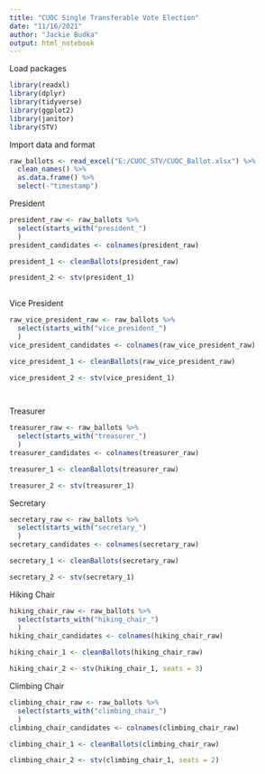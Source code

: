 ```yaml
---
title: "CUOC Single Transferable Vote Election"
date: "11/16/2021"
author: "Jackie Budka"
output: html_notebook
---
```


Load packages
```r
library(readxl)
library(dplyr)
library(tidyverse)
library(ggplot2)
library(janitor)
library(STV)
```

Import data and format
```r
raw_ballots <- read_excel("E:/CUOC_STV/CUOC_Ballot.xlsx") %>%
  clean_names() %>%
  as.data.frame() %>%
  select(-"timestamp")
```

President
```r
president_raw <- raw_ballots %>%
  select(starts_with("president_")
  )
president_candidates <- colnames(president_raw)

president_1 <- cleanBallots(president_raw)

president_2 <- stv(president_1)
  
```

Vice President
```r
raw_vice_president_raw <- raw_ballots %>%
  select(starts_with("vice_president_")
  )
vice_president_candidates <- colnames(raw_vice_president_raw)

vice_president_1 <- cleanBallots(raw_vice_president_raw)

vice_president_2 <- stv(vice_president_1)

  
```

Treasurer
```r
treasurer_raw <- raw_ballots %>%
  select(starts_with("treasurer_")
  )
treasurer_candidates <- colnames(treasurer_raw)

treasurer_1 <- cleanBallots(treasurer_raw)

treasurer_2 <- stv(treasurer_1)
```

Secretary
```r
secretary_raw <- raw_ballots %>%
  select(starts_with("secretary_")
  )
secretary_candidates <- colnames(secretary_raw)

secretary_1 <- cleanBallots(secretary_raw)

secretary_2 <- stv(secretary_1)
```

Hiking Chair
```r
hiking_chair_raw <- raw_ballots %>%
  select(starts_with("hiking_chair_")
  )
hiking_chair_candidates <- colnames(hiking_chair_raw)

hiking_chair_1 <- cleanBallots(hiking_chair_raw)

hiking_chair_2 <- stv(hiking_chair_1, seats = 3)
```

Climbing Chair
```r
climbing_chair_raw <- raw_ballots %>%
  select(starts_with("climbing_chair_")
  )
climbing_chair_candidates <- colnames(climbing_chair_raw)

climbing_chair_1 <- cleanBallots(climbing_chair_raw)

climbing_chair_2 <- stv(climbing_chair_1, seats = 2)
```

